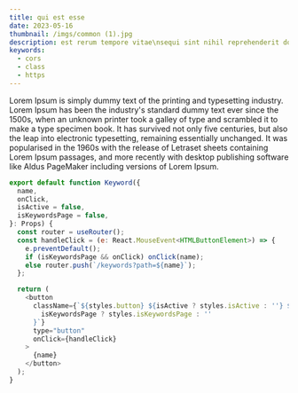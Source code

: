 ```yaml
---
title: qui est esse
date: 2023-05-16
thumbnail: /imgs/common (1).jpg
description: est rerum tempore vitae\nsequi sint nihil reprehenderit dolor beatae ea dolores neque\nfugiat blanditiis voluptate porro vel nihil molestiae ut reiciendis\nqui aperiam non debitis possimus qui neque nisi nulla
keywords:
  - cors
  - class
  - https
---
```


Lorem Ipsum is simply dummy text of the printing and typesetting industry. Lorem Ipsum has been the industry's standard dummy text ever since the 1500s, when an unknown printer took a galley of type and scrambled it to make a type specimen book. It has survived not only five centuries, but also the leap into electronic typesetting, remaining essentially unchanged. It was popularised in the 1960s with the release of Letraset sheets containing Lorem Ipsum passages, and more recently with desktop publishing software like Aldus PageMaker including versions of Lorem Ipsum.

```js
export default function Keyword({
  name,
  onClick,
  isActive = false,
  isKeywordsPage = false,
}: Props) {
  const router = useRouter();
  const handleClick = (e: React.MouseEvent<HTMLButtonElement>) => {
    e.preventDefault();
    if (isKeywordsPage && onClick) onClick(name);
    else router.push(`/keywords?path=${name}`);
  };

  return (
    <button
      className={`${styles.button} ${isActive ? styles.isActive : ''} ${
        isKeywordsPage ? styles.isKeywordsPage : ''
      }`}
      type="button"
      onClick={handleClick}
    >
      {name}
    </button>
  );
}
```
